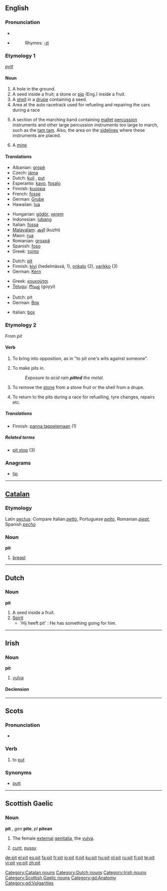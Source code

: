 {{see|PIT}}
{{wikipedia}}
==English==

===Pronunciation===
* {{IPA|/'pɪt/}}
* {{audio|en-us-pit.ogg|Audio (US)}}
*: Rhymes: [[Rhymes:English:-ɪt|-ɪt]]

===Etymology 1===
{{OE.}} ''[[pytt]]''

====Noun====
{{en-noun}}

# A hole in the ground.
# A seed inside a fruit; a stone or [[pip]] (Eng.) inside a fruit.
# A [[shell]] in a [[drupe]] containing a seed.
# Area at the auto racetrack used for refueling and repairing the cars during a race
# {{music}} A section of the marching band containing [[mallet]] [[percussion]] instruments and other large percussion instruments too large to march, such as the [[tam tam]].  Also, the area on the [[sideline]]s where these instruments are placed.
# A [[mine]]

====Translations====
{{rfc-level|Translations at L3+ (AutoFormat would have corrected level of Translations)}}
{{trans-top|a hole}}
* Albanian: [[gropë]] {{f}}
* Czech: [[jáma]] {{f}}
* Dutch: [[kuil]] {{m}}, [[put]] {{m}}
* Esperanto: [[kavo]], [[fosaĵo]]
* Finnish: [[kuoppa]]
* French: [[fosse]] {{f}}
* German: [[Grube]] {{f}}
* Hawaiian: [[lua]]
{{trans-mid}}
* Hungarian: [[gödör]], [[verem]]
* Indonesian: [[lubang]]
* Italian: [[fossa]] {{f}}
* [[Malayalam]]: [[കുഴി]] (kuzhi)
* Maori: [[rua]]
* Romanian: [[groapă]] {{f}}
* Spanish: [[foso]] {{m}}
* Greek: [[τρίπα]] {{f}}
{{trans-bottom}}

{{trans-top|the stone of a drupaceous fruit}}
* Dutch: [[pit#Dutch|pit]] {{m}}
* Finnish: [[kivi]] (hedelmässä, 1), [[onkalo]] (2), [[varikko]] (3)
* German: [[Kern]] {{m}}
{{trans-mid}}
* Greek: [[κουκούτσι]] {{n}}
* [[Telugu]]: [[గొయ్యి]] (goyyi)
{{trans-bottom}}

{{trans-top|an area for racing cars}}
* Dutch: pit {{m}}
* German: [[Box]] {{f}}
{{trans-mid}}
* Italian: [[box]] {{m}}
{{trans-bottom}}

===Etymology 2===
From {{MD.}} ''pit''

====Verb====
{{en-verb|pit|t|ed}}

# {{transitive}} To bring into opposition, as in "to pit one's wits against someone".
# {{transitive}} To make pits in.
#: ''Exposure to acid rain '''pitted''' the metal.''
# {{transitive}} To remove the [[stone]] from a stone fruit or the shell from a drupe.
# {{context|intransitive|motor racing}} To return to the pits during a race for refuelling, tyre changes, repairs etc.

=====Translations=====
{{top}}
* Finnish: [[panna tappelemaan]] (1)
{{bottom}}

=====Related terms=====
* [[pit stop]] (3)

===Anagrams===
* [[tip]]

----

==[[Catalan]]==

===Etymology===
Latin [[pectus]]. Compare Italian ''[[petto]]'', Portuguese ''[[peito]]'', Romanian ''[[piept]]'', Spanish ''[[pecho]]''

===Noun===
'''pit''' {{m}}

# [[breast]]

[[Category:Catalan nouns]]

----

==Dutch==

===Noun===
'''pit'''

# A seed inside a fruit.
# [[Spirit]]
#* 'Hij heeft pit' : He has something going for him.

[[Category:Dutch nouns]]

----

==Irish==

===Noun===
'''pit''' {{f}}

# [[vulva]]

====Declension====
{{ga noun f2|p|it|ite|pl=iteanna}}

[[Category:Irish nouns]]

----

==Scots==

===Pronunciation===
* {{IPA|/pɪt/}}

===Verb===
{{sco-verb|pits|pittin|pit|pit}}

# {{South Scots}} to [[put]]

===Synonyms===
* [[putt]]

----

==Scottish Gaelic==

===Noun===
'''pit''' {{f}}, ''gen'' '''pite''', ''pl'' '''pitean'''

# The female [[external]] [[genitalia]], the [[vulva]].
# {{vulgar|lang=gd}} [[cunt]], [[pussy]]

[[Category:Scottish Gaelic nouns]]
[[Category:gd:Anatomy]]
[[Category:gd:Vulgarities]]

[[de:pit]]
[[el:pit]]
[[es:pit]]
[[fa:pit]]
[[fr:pit]]
[[io:pit]]
[[it:pit]]
[[ku:pit]]
[[hu:pit]]
[[nl:pit]]
[[ru:pit]]
[[fi:pit]]
[[te:pit]]
[[vi:pit]]
[[vo:pit]]
[[zh:pit]]